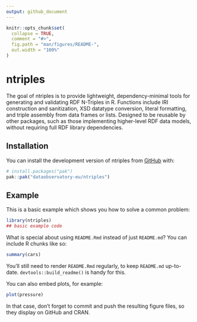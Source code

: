 ```yaml
---
output: github_document
---
```


<!-- README.md is generated from README.Rmd. Please edit that file -->

```r
knitr::opts_chunk$set(
  collapse = TRUE,
  comment = "#>",
  fig.path = "man/figures/README-",
  out.width = "100%"
)
```

# ntriples

<!-- badges: start -->
<!-- badges: end -->

The goal of ntriples is to provide lightweight, dependency-minimal tools for generating and validating RDF N-Triples in R. Functions include IRI construction and sanitization, XSD datatype conversion, literal formatting, and triple assembly from data frames or lists. Designed to be reusable by 
other packages, such as those implementing higher-level RDF data 
models, without requiring full RDF library dependencies.

## Installation

You can install the development version of ntriples from [GitHub](https://github.com/) with:

``` r
# install.packages("pak")
pak::pak("dataobservatory-eu/ntriples")
```

## Example

This is a basic example which shows you how to solve a common problem:

```r
library(ntriples)
## basic example code
```

What is special about using `README.Rmd` instead of just `README.md`? You can include R chunks like so:

```r
summary(cars)
```

You'll still need to render `README.Rmd` regularly, to keep `README.md` up-to-date. `devtools::build_readme()` is handy for this.

You can also embed plots, for example:

```r
plot(pressure)
```

In that case, don't forget to commit and push the resulting figure files, so they display on GitHub and CRAN.
